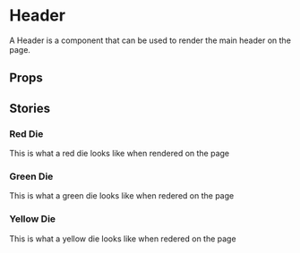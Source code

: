 
<Meta of={DieStories} />

# Header

A Header is a component that can be used to render the main header on the page.

<Primary />

## Props 

<Controls />

## Stories

### Red Die

This is what a red die looks like when rendered on the page

<Story of={DieStories.RedFootDie} />
<Story of={DieStories.RedShotDie} />
<Story of={DieStories.RedBrainDie} />

### Green Die

This is what a green die looks like when redered on the page

<Story of={DieStories.GreenFootDie} />
<Story of={DieStories.GreenShotDie} />
<Story of={DieStories.GreenBrainDie} />

### Yellow Die

This is what a yellow die looks like when redered on the page

<Story of={DieStories.YellowFootDie} />
<Story of={DieStories.YellowShotDie} />
<Story of={DieStories.YellowBrainDie} />